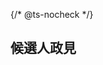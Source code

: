 {/* @ts-nocheck */}

<Section>

## 候選人政見

<SwipeInMobile className='grid lg:grid-cols-2 gap-4 max-w-full'>

<Candidate
  name="王亞倫"
  title="董事候選人"
  image="./images/candidate1.jpeg"
  description="本人將秉持專業與誠信原則，積極參與董事會運作，強化公司治理架構與風險控管機制，提升經營透明度。同時推動數位轉型與永續發展策略，善盡企業社會責任，協助公司因應快速變動的產業環境，創造長期穩健成長，實現對股東、員工與社會的承諾。"
  currentPosition="董事"
  education="美国哥倫比亞大學統計學碩士"
/>

<Candidate
  name="黃科傑"
  title="獨立董事候選人"
  image="./images/candidate2.jpeg"
  description="本人將秉持專業與誠信原則，積極參與董事會運作，強化公司治理架構與風險控管機制，提升經營透明度。同時推動數位轉型與永續發展策略，善盡企業社會責任，協助公司因應快速變動的產業環境，創造長期穩健成長，實現對股東、員工與社會的承諾。"
  currentPosition="董事"
  education="澳洲昆士蘭大學商學學士（專業會計延伸主修）"
/>

<Candidate
  name="許兆慶"
  title="獨立董事候選人"
  image="./images/candidate3.jpeg"
  description="本人將秉持專業與誠信原則，積極參與董事會運作，強化公司治理架構與風險控管機制，提升經營透明度。同時推動數位轉型與永續發展策略，善盡企業社會責任，協助公司因應快速變動的產業環境，創造長期穩健成長，實現對股東、員工與社會的承諾。"
  currentPosition="董事"
  education="國立中正大學法學博士"
/>

<Candidate
  name="林祺卫"
  title="獨立董事候選人"
  image="./images/candidate4.jpeg"
  description="本人將秉持專業與誠信原則，積極參與董事會運作，強化公司治理架構與風險控管機制，提升經營透明度。同時推動數位轉型與永續發展策略，善盡企業社會責任，協助公司因應快速變動的產業環境，創造長期穩健成長，實現對股東、員工與社會的承諾。"
  currentPosition="董事"
  education="倫敦帝國學院管理學碩士"
/>

</SwipeInMobile>

</Section>
